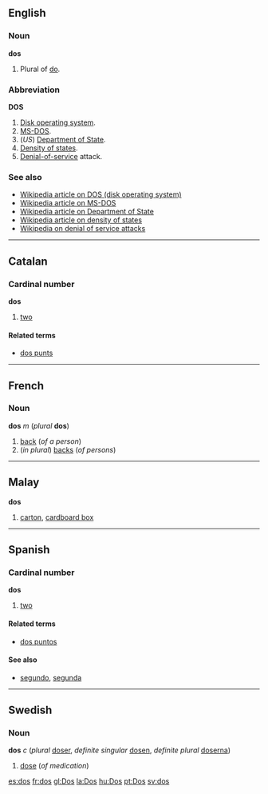 ==English==
===Noun===
'''dos'''

#Plural of [[do]].

===Abbreviation===
'''DOS'''
#[[Disk operating system]].
#[[MS-DOS]].
#(''US'') [[Department of State]].
#[[Density of states]].
#[[Denial-of-service]] attack.

===See also===
*[[w:DOS_%28disambiguation%29|Wikipedia article on DOS (disk operating system)]]
*[[w:MS-DOS|Wikipedia article on MS-DOS]]
*[[w:United States Department of State|Wikipedia article on Department of State]]
*[[w:Density_of_states|Wikipedia article on density of states]]
*[[w:Denial_of_Service|Wikipedia on denial of service attacks]]

----
==Catalan==
===Cardinal number===
'''dos'''

#[[two]]

====Related terms====
*[[dos punts]]

----
==French==
===Noun===
'''dos''' ''m'' (''plural'' '''dos''')

# [[back]] (''of a person'')
# (''in plural'') [[back]]s (''of persons'')

----
==Malay==
'''dos'''

# [[carton]], [[cardboard box]]

----
==Spanish==
===Cardinal number===
'''dos'''

#[[two]]

====Related terms====
*[[dos puntos]]

====See also====
*[[segundo]], [[segunda]]

----
==Swedish==
===Noun===
'''dos''' ''c'' (''plural'' [[doser]], ''definite singular'' [[dosen]], ''definite plural'' [[doserna]])

#[[dose]] (''of medication'')

[[es:dos]]
[[fr:dos]]
[[gl:Dos]]
[[la:Dos]]
[[hu:Dos]]
[[pt:Dos]]
[[sv:dos]]